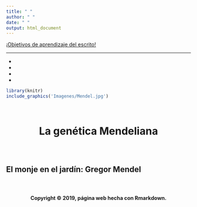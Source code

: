 ```yaml
---
title: " "
author: " "
date: " "
output: html_document
---
```


<div class = "row">

<div class = "col-md-6">

<div class="alert alert-dismissible alert-info">
  <a href="#" class="alert-link">¡Objetivos de aprendizaje del escrito!</a>
  <strong>
  <HR>
- 
- 
- 
- 
  </strong>
</div>

</div>

<div class = "col-md-6">
```r
library(knitr)
include_graphics('Imagenes/Mendel.jpg')
```
</div>
</div>

<br>

<center>
<h1>
<strong>
<p class="text-primary">La genética Mendeliana</p>
</strong>
</h1>
</center>

<p class="text-primary">

</p>

<br>

<h2>
<strong>
<p class="text-primary">
El monje en el jardín: Gregor Mendel
</p>
</strong>
</h2>




<br>

<H4 align="center"> Copyright &copy; 2019, página web hecha con Rmarkdown. </H4>
